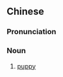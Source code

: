 ==Chinese==
{{zh-forms}}

===Pronunciation===
{{zh-pron
|md=kēng-giāng
|cat=n
}}

===Noun===
{{zh-noun}}

# {{lb|zh|Min Dong}} [[puppy]]